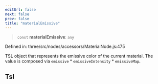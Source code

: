 ```yaml
---
editUrl: false
next: false
prev: false
title: "materialEmissive"
---
```


> `const` **materialEmissive**: `any`

Defined in: three/src/nodes/accessors/MaterialNode.js:475

TSL object that represents the emissive color of the current material.
The value is composed via `emissive` * `emissiveIntensity` * `emissiveMap`.

## Tsl
